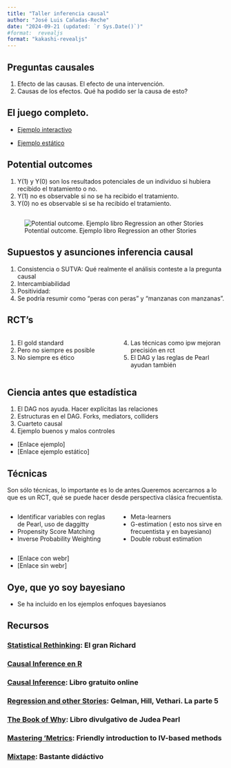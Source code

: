 ```yaml
---
title: "Taller inferencia causal"
author: "José Luis Cañadas-Reche"
date: "2024-09-21 (updated: `r Sys.Date()`)"
#format:  revealjs
format: "kakashi-revealjs"
---
```


## Preguntas causales {background-color="#23373B"}

1.  Efecto de las causas. El efecto de una intervención.
2.  Causas de los efectos. Qué ha podido ser la causa de esto?

## El juego completo. {background-color="#23373B"}

-   [Ejemplo interactivo](1-juego-completo.html)

-   [Ejemplo estático](1-juego-completo_sin_webr.html)

## Potential outcomes {background-color="#23373B"}

1.  Y(1) y Y(0) son los resultados potenciales de un individuo si hubiera recibido el tratamiento o no.
2.  Y(1) no es observable si no se ha recibido el tratamiento.
3.  Y(0) no es observable si se ha recibido el tratamiento.

##  {background-color="#23373B"}

![Potential outcome. Ejemplo libro Regression an other Stories](Ejemplo_inicial_libro_ROS.png)

## Supuestos y asunciones inferencia causal {background-color="#23373B"}

<ol>

<li>Consistencia o SUTVA: Qué realmente el análisis conteste a la pregunta causal</li>

<li>Intercambiabilidad</li>

<li>Positividad:</li>

<li>Se podría resumir como "peras con peras" y "manzanas con manzanas".</li>

</ol>

## RCT's {background-color="#23373B"}

::: columns
::: {.column width="50%"}
1.  El gold standard
2.  Pero no siempre es posible
3.  No siempre es ético
:::

::: {.column width="50%"}
4.  Las técnicas como ipw mejoran precisión en rct
5.  El DAG y las reglas de Pearl ayudan también
:::
:::

## Ciencia antes que estadística {background-color="#23373B"}

1.  El DAG nos ayuda. Hacer explícitas las relaciones
2.  Estructuras en el DAG. Forks, mediators, colliders
3.  Cuarteto causal
4.  Ejemplo buenos y malos controles

-   \[Enlace ejemplo\]
-   \[Enlace ejemplo estático\]

## Técnicas {background-color="#23373B"}

Son sólo técnicas, lo importante es lo de antes.Queremos acercarnos a lo que es un RCT, qué se puede hacer desde perspectiva clásica frecuentista.

::: columns
::: {.column width="50%"}
-   Identificar variables con reglas de Pearl, uso de daggitty
-   Propensity Score Matching
-   Inverse Probability Weighting
:::

::: {.column width="50%"}
-   Meta-learners
-   G-estimation ( esto nos sirve en frecuentista y en bayesiano)
-   Double robust estimation
:::
:::

-   \[Enlace con webr\]
-   \[Enlace sin webr\]

## Oye, que yo soy bayesiano {background-color="#23373B"}

-   Se ha incluido en los ejemplos enfoques bayesianos

## Recursos {background-color="#23373B"}

### [Statistical Rethinking](https://github.com/rmcelreath/stat_rethinking_2024): El gran Richard

### [Causal Inference en R](https://www.r-causal.org/)

### [Causal Inference](https://www.hsph.harvard.edu/miguel-hernan/causal-inference-book/): Libro gratuito online

### [Regression and other Stories](https://users.aalto.fi/~ave/ROS.pdf): Gelman, Hill, Vethari. La parte 5

### [The Book of Why](http://bayes.cs.ucla.edu/WHY/): Libro divulgativo de Judea Pearl

### [Mastering 'Metrics](http://www.masteringmetrics.com/): Friendly introduction to IV-based methods

### [Mixtape](https://mixtape.scunning.com/): Bastante didáctivo

